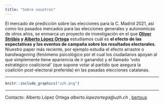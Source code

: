 ```yaml
---
title: "Sobre nosotros"
---
```


El mercado de predicción sobre las elecciones para la C. Madrid 2021, así como los pasados mercados para las elecciones generales y autonomicas de otros años, se enmarca un proyecto de investigación en el que __[Oliver Strijbis](https://www.ipz.uzh.ch/de/institut/mitarbeitende/staff/strijbis.html) y [Alberto López Ortega](https://www.aloport.github.io)__ estudiamos cuál es __el efecto de las expectativas y los eventos de campaña sobre los resultados electorales__. Niuestro paper más reciente, por ejemplo estudia el efecto arrastre o bandwagoning (fenómeno psicológico por el cual los ciudadanos apoyan al que simplemente tiene apariencia de ir ganando) y el llamado ‘voto estratégico coalicional’ (que supone votar al partido que asegura la coalición post-electoral preferida) en las pasadas elecciones catalanas. 

_________________

```r
knitr::include_graphics("uzh.png")
```

____________


Contacto: Alberto López Ortega _alberto.lopezortega@uzh.ch_ , [bertous](https://twitter.com/bertous)
